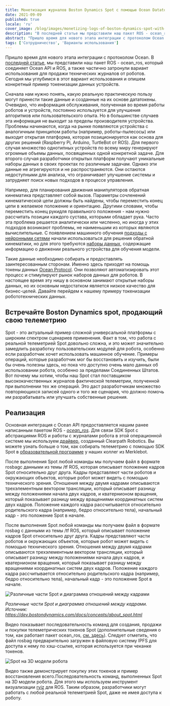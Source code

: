 ```yaml
---
title: Монетизация журналов Boston Dynamics Spot с помощью Ocean Datatokens
date: 2021-09-09
published: true
locale: 'ru'
cover_image: /blog/images/monetizing-logs-of-boston-dynamics-spot-with-ocean-datatokens/Robonomics_Ocean_p3_blog.jpg
description: "В последней статье мы представили наш пакет ROS - ocean_ros, который соединяет Ocean API и ROS, а также частично затронули вариант использования для продажи технических журналов от роботов. Сегодня мы углубимся в этот вариант использования и опишем конкретный пример токенизации данных устройств."
abstract: "Пришло время для нового этапа интеграции с протоколом Ocean."
tags: ['Сотрудничество', 'Варианты использования']
---
```


Пришло время для нового этапа интеграции с протоколом Ocean. В [последней статье](/blog/ocean-protocol-p-2/), мы представили наш пакет ROS - ocean_ros, который соединяет Ocean API и ROS, а также частично затронули вариант использования для продажи технических журналов от роботов. Сегодня мы углубимся в этот вариант использования и опишем конкретный пример токенизации данных устройств.

Сначала нам нужно понять, какую реальную практическую пользу могут принести такие данные и созданные на их основе дататокены. Очевидно, что информация обслуживания, полученная во время работы роботов и устройств, постоянно используется для улучшения алгоритмов или пользовательского опыта. Но в большинстве случаев эта информация не выходит за пределы производителя устройства. Проблемы начинаются, когда на рынке появляются устройства с аналогичным принципом работы (например, роботы-пылесосы) или выходит открытая платформа, которая позиционируется как основа для других решений (Raspberry Pi, Arduino, TurtleBot от ROS). Для первого случая множество однотипных устройств по всему миру генерируют огромные объемы данных, посвященных одной конкретной задаче. Для второго случая разработчики открытых платформ получают уникальные наборы данных в своих проектах по различным задачам. Однако эти данные не агрегируются и не распространяются. Они остаются недоступными для анализа, что ограничивает улучшение системы и затрудняет поиск новых подходов в процессе управления.

Например, для планирования движения манипуляторов обратная кинематика представляет собой вызов. Параметры сочленений кинематической цепи должны быть найдены, чтобы переместить конец цепи в желаемое положение и ориентацию. Другими словами, чтобы переместить конец рукидля правильного положения - нам нужно рассчитать позиции каждого сустава, которыми обладает рука. Часто эта проблема решается аналитически или численно, но иногда у этих подходов возникают проблемы, не наименьшим из которых являются вычислительные. С появлением машинного обучения [подходы с нейронными сетями](https://doi.org/10.1016/j.protcy.2013.12.451) начали использоваться для решения обратной кинематики, но для этого требуются [наборы данных](https://mint-lab.github.io/awesome-robotics-datasets/), содержащие информацию о движении реального устройства для обучения модели.

Такие данные необходимо собирать и предоставлять заинтересованным сторонам. Именно здесь приходят на помощь токены данных [Ocean Protocol](https://oceanprotocol.com/). Они позволяют автоматизировать этот процесс и стимулируют рынок наборов данных для роботов. В настоящее время эту нишу в основном занимают открытые наборы данных, но их основным недостатком является низкое качество для бизнес-целей. Давайте перейдем к нашему примеру токенизации робототехнических данных.

## Встречайте Boston Dynamics spot, продающий свою телеметрию

Spot - это актуальный пример сложной универсальной платформы с широким спектром сценариев применения. Факт в том, что работа с реальной телеметрией Spot довольно сложна, и это может значительно замедлить разработку пользовательских модулей для робота, особенно если разработчик хочет использовать машинное обучение. Примеры операций, которые разработчик мог бы восстановить и изучить, были бы очень полезны здесь, но пока что доступно очень мало данных об использовании робота, особенно за пределами Соединенных Штатов. Вот почему мы хотим, чтобы наш Spot стал поставщиком высококачественных журналов фактической телеметрии, полученной при выполнении тех же операций. Это даст разработчикам множество повторяющихся записей одного и того же сценария, что должно помочь им разрабатывать или улучшать собственные решения.

## Реализация

Основная интеграция с Ocean API предоставляется нашим ранее написанным пакетом ROS - [*ocean_ros*](https://github.com/LoSk-p/ocean_ros). Для связи SDK Spot с абстракциями ROS и работы с журналами робота в этой операционной системе мы используем [драйвер](https://clearpathrobotics.com/assets/guides/melodic/spot-ros/ros_setup.html), созданный Clearpath Robotics. Вы можете узнать больше о том, как собирать телеметрию с помощью SDK Spot в [образовательной программе](https://spot-sdk.education/) у наших коллег из Merklebot.

После выполнения Spot любой команды мы получаем файл в формате rosbagс данными из темы /tf ROS, которая описывает положение кадров Spot относительно друг друга. Кадры представляют части роботов и окружающих объектов, которые робот может видеть с помощью технического зрения. Отношения между двумя кадрами описываются трехэлементным вектором трансляции, который описывает разницу между положениями начала двух кадров, и кватернионом вращения, который показывает разницу между вращениями координатных систем двух кадров. Положение каждого кадра рассчитывается относительно родительского кадра (например, бедро относительно тела), начальный кадр - это положение Spot в начале.

После выполнения Spot любой команды мы получаем файл в формате rosbag с данными из темы /tf ROS, который описывает положение кадров Spot относительно друг друга. Кадры представляют части роботов и окружающих объектов, которые робот может видеть с помощью технического зрения. Отношения между двумя кадрами описываются трехэлементным вектором трансляции, который описывает разницу между положениями начала двух кадров, и кватернионом вращения, который показывает разницу между вращениями координатных систем двух кадров. Положение каждого кадра рассчитывается относительно родительского кадра (например, бедро относительно тела), начальный кадр - это положение Spot в начале.

![Различные части Spot и диаграмма отношений между кадрами](/blog/images/monetizing-logs-of-boston-dynamics-spot-with-ocean-datatokens/spot-scheme.png)

*Различные части Spot и диаграмма отношений между кадрами. Источник: https://dev.bostondynamics.com/docs/concepts/about_spot.html*

<YouTube id="https://youtu.be/6i9zYpCMzn8" posterQuality="max"/>

Видео показывает последовательность команд для создания, продажи и покупки телеметрических токенов Spot (дополнительные сведения о том, как работает пакет ocean_ros, [см. здесь](https://www.youtube.com/watch?v=Ssit8-u6dZY)). Следует отметить, что файл rosbag предварительно загружен в файловую систему IPFS для доступа к нему по хэш-ссылке, которая используется при чеканке токенов.

![Spot на 3D модели робота](/blog/images/monetizing-logs-of-boston-dynamics-spot-with-ocean-datatokens/Spot-on-a-3D-robot-model.jpg)

Видео также демонстрирует покупку этих токенов и пример восстановления всего.Последовательность команд, выполненных Spot на 3D модели робота. Для этого мы используем инструмент визуализации [rviz](http://wiki.ros.org/rviz) для ROS. Таким образом, разработчики могут работать с любой реальной телеметрией Spot, даже не имея доступа к роботу.